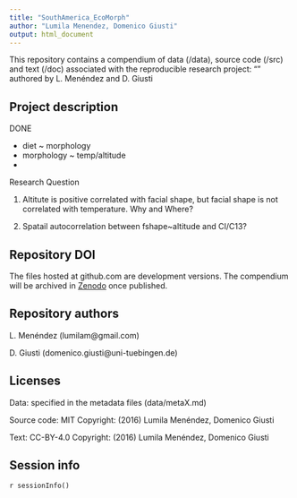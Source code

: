 ```yaml
---
title: "SouthAmerica_EcoMorph"
author: "Lumila Menendez, Domenico Giusti"
output: html_document
---
```


This repository contains a compendium of data (/data), source code (/src) and text (/doc) associated with the reproducible research project: "" authored by L. Menéndez and D. Giusti

## Project description

DONE

+ diet ~ morphology
+ morphology ~ temp/altitude
+ 

Research Question

1) Altitute is positive correlated with facial shape, but facial shape is not correlated with temperature. Why and Where?

2) Spatail autocorrelation between fshape~altitude and CI/C13?

## Repository DOI

The files hosted at github.com are development versions. The compendium will be archived in [Zenodo](https://zenodo.org) once published.

## Repository authors

L. Menéndez (lumilam@gmail.com)

D. Giusti (domenico.giusti@uni-tuebingen.de)

## Licenses

Data: specified in the metadata files (data/metaX.md)

Source code: MIT Copyright: (2016) Lumila Menéndez, Domenico Giusti

Text: CC-BY-4.0 Copyright: (2016) Lumila Menéndez, Domenico Giusti

## Session info

`r sessionInfo()`